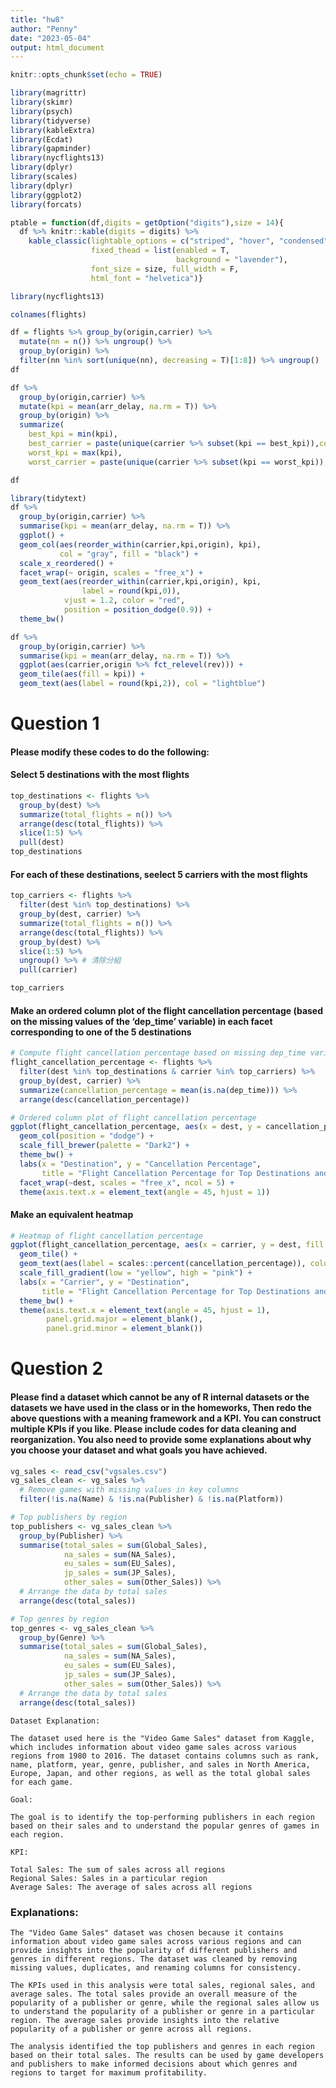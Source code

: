 ---
title: "hw8"
author: "Penny"
date: "2023-05-04"
output: html_document
---


```{r setup, include=FALSE}
knitr::opts_chunk$set(echo = TRUE)

library(magrittr)
library(skimr)
library(psych)
library(tidyverse)
library(kableExtra)
library(Ecdat)
library(gapminder)
library(nycflights13)
library(dplyr)
library(scales)
library(dplyr)
library(ggplot2)
library(forcats)

ptable = function(df,digits = getOption("digits"),size = 14){
  df %>% knitr::kable(digits = digits) %>% 
    kable_classic(lightable_options = c("striped", "hover", "condensed"),
                  fixed_thead = list(enabled = T, 
                                     background = "lavender"),
                  font_size = size, full_width = F,
                  html_font = "helvetica")}

library(nycflights13)
```


```{r}
colnames(flights)
```

```{r}
df = flights %>% group_by(origin,carrier) %>%
  mutate(nn = n()) %>% ungroup() %>%
  group_by(origin) %>%
  filter(nn %in% sort(unique(nn), decreasing = T)[1:8]) %>% ungroup()
df
```

```{r}
df %>% 
  group_by(origin,carrier) %>% 
  mutate(kpi = mean(arr_delay, na.rm = T)) %>% 
  group_by(origin) %>% 
  summarize(
    best_kpi = min(kpi),
    best_carrier = paste(unique(carrier %>% subset(kpi == best_kpi)),collapse = ", "), 
    worst_kpi = max(kpi), 
    worst_carrier = paste(unique(carrier %>% subset(kpi == worst_kpi)),collapse = ", "))

df
```

```{r}
library(tidytext)
df %>%
  group_by(origin,carrier) %>%
  summarise(kpi = mean(arr_delay, na.rm = T)) %>%
  ggplot() +
  geom_col(aes(reorder_within(carrier,kpi,origin), kpi),
           col = "gray", fill = "black") +
  scale_x_reordered() +
  facet_wrap(~ origin, scales = "free_x") +
  geom_text(aes(reorder_within(carrier,kpi,origin), kpi,
                label = round(kpi,0)), 
            vjust = 1.2, color = "red",
            position = position_dodge(0.9)) +
  theme_bw()
```

```{r}
df %>% 
  group_by(origin,carrier) %>%
  summarise(kpi = mean(arr_delay, na.rm = T)) %>%
  ggplot(aes(carrier,origin %>% fct_relevel(rev))) + 
  geom_tile(aes(fill = kpi)) +
  geom_text(aes(label = round(kpi,2)), col = "lightblue")
```

# Question 1
#### Please modify these codes to do the following:

#### Select 5 destinations with the most flights
```{r}
top_destinations <- flights %>%
  group_by(dest) %>%
  summarize(total_flights = n()) %>%
  arrange(desc(total_flights)) %>%
  slice(1:5) %>%
  pull(dest)
top_destinations
```
#### For each of these destinations, seelect 5 carriers with the most flights
```{r}
top_carriers <- flights %>%
  filter(dest %in% top_destinations) %>%
  group_by(dest, carrier) %>%
  summarize(total_flights = n()) %>%
  arrange(desc(total_flights)) %>%
  group_by(dest) %>%
  slice(1:5) %>%
  ungroup() %>% # 清除分組
  pull(carrier)

top_carriers
```

#### Make an ordered column plot of the flight cancellation percentage (based on the missing values of the ‘dep_time’ variable) in each facet corresponding to one of the 5 destinations
```{r}
# Compute flight cancellation percentage based on missing dep_time variable
flight_cancellation_percentage <- flights %>%
  filter(dest %in% top_destinations & carrier %in% top_carriers) %>%
  group_by(dest, carrier) %>%
  summarize(cancellation_percentage = mean(is.na(dep_time))) %>%
  arrange(desc(cancellation_percentage))

# Ordered column plot of flight cancellation percentage
ggplot(flight_cancellation_percentage, aes(x = dest, y = cancellation_percentage, fill = carrier)) +
  geom_col(position = "dodge") +
  scale_fill_brewer(palette = "Dark2") +
  theme_bw() +
  labs(x = "Destination", y = "Cancellation Percentage",
       title = "Flight Cancellation Percentage for Top Destinations and Carriers") +
  facet_wrap(~dest, scales = "free_x", ncol = 5) +
  theme(axis.text.x = element_text(angle = 45, hjust = 1))

```

#### Make an equivalent heatmap
```{r}
# Heatmap of flight cancellation percentage
ggplot(flight_cancellation_percentage, aes(x = carrier, y = dest, fill = cancellation_percentage)) +
  geom_tile() +
  geom_text(aes(label = scales::percent(cancellation_percentage)), color = "black", size = 3) +
  scale_fill_gradient(low = "yellow", high = "pink") +
  labs(x = "Carrier", y = "Destination",
       title = "Flight Cancellation Percentage for Top Destinations and Carriers") +
  theme_bw() +
  theme(axis.text.x = element_text(angle = 45, hjust = 1),
        panel.grid.major = element_blank(),
        panel.grid.minor = element_blank())
```

# Question 2
#### Please find a dataset which cannot be any of R internal datasets or the datasets we have used in the class or in the homeworks, Then redo the above questions with a meaning framework and a KPI. You can construct multiple KPIs if you like. Please include codes for data cleaning and reorganization. You also need to provide some explanations about why you choose your dataset and what goals you have achieved.
```{r}
vg_sales <- read_csv("vgsales.csv")
vg_sales_clean <- vg_sales %>%
  # Remove games with missing values in key columns
  filter(!is.na(Name) & !is.na(Publisher) & !is.na(Platform))

```
```{r}
# Top publishers by region
top_publishers <- vg_sales_clean %>%
  group_by(Publisher) %>%
  summarise(total_sales = sum(Global_Sales),
            na_sales = sum(NA_Sales),
            eu_sales = sum(EU_Sales),
            jp_sales = sum(JP_Sales),
            other_sales = sum(Other_Sales)) %>%
  # Arrange the data by total sales
  arrange(desc(total_sales))

# Top genres by region
top_genres <- vg_sales_clean %>%
  group_by(Genre) %>%
  summarise(total_sales = sum(Global_Sales),
            na_sales = sum(NA_Sales),
            eu_sales = sum(EU_Sales),
            jp_sales = sum(JP_Sales),
            other_sales = sum(Other_Sales)) %>%
  # Arrange the data by total sales
  arrange(desc(total_sales))
```
```
Dataset Explanation:

The dataset used here is the "Video Game Sales" dataset from Kaggle, which includes information about video game sales across various regions from 1980 to 2016. The dataset contains columns such as rank, name, platform, year, genre, publisher, and sales in North America, Europe, Japan, and other regions, as well as the total global sales for each game.

Goal:

The goal is to identify the top-performing publishers in each region based on their sales and to understand the popular genres of games in each region.

KPI:

Total Sales: The sum of sales across all regions
Regional Sales: Sales in a particular region
Average Sales: The average of sales across all regions
```
### Explanations:
```
The "Video Game Sales" dataset was chosen because it contains information about video game sales across various regions and can provide insights into the popularity of different publishers and genres in different regions. The dataset was cleaned by removing missing values, duplicates, and renaming columns for consistency.

The KPIs used in this analysis were total sales, regional sales, and average sales. The total sales provide an overall measure of the popularity of a publisher or genre, while the regional sales allow us to understand the popularity of a publisher or genre in a particular region. The average sales provide insights into the relative popularity of a publisher or genre across all regions.

The analysis identified the top publishers and genres in each region based on their total sales. The results can be used by game developers and publishers to make informed decisions about which genres and regions to target for maximum profitability.
```





